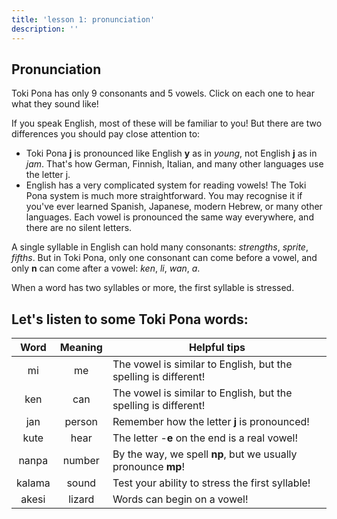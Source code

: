 ```yaml
---
title: 'lesson 1: pronunciation'
description: ''
---
```



## Pronunciation

Toki Pona has only 9 consonants and 5 vowels. Click on each one to hear what they sound like!

<PhonoTable />

If you speak English, most of these will be familiar to you! But there are two differences you should pay close attention to:

* Toki Pona **j** is pronounced like English **y** as in *young*, not English **j** as in *jam*. That's how German, Finnish, Italian, and many other languages use the letter j.
* English has a very complicated system for reading vowels! The Toki Pona system is much more straightforward. You may recognise it if you've ever learned Spanish, Japanese, modern Hebrew, or many other languages. Each vowel is pronounced the same way everywhere, and there are no silent letters.

A single syllable in English can hold many consonants: *strengths*, *sprite*, *fifths*. But in Toki Pona, only one consonant can come before a vowel, and only **n** can come after a vowel: *ken*, *li*, *wan*, *a*.

When a word has two syllables or more, the first syllable is stressed.

## Let's listen to some Toki Pona words:

|  Word  | Meaning | Helpful tips                                                    |
|:------:|:-------:|-----------------------------------------------------------------|
|   mi   |    me   | The vowel is similar to English, but the spelling is different! |
|   ken  |   can   | The vowel is similar to English, but the spelling is different! |
|   jan  |  person | Remember how the letter **j** is pronounced!                        |
|  kute  |   hear  | The letter -**e** on the end is a real vowel!                       |
|  nanpa |  number | By the way, we spell **np**, but we usually pronounce **mp**!           |
| kalama |  sound  | Test your ability to stress the first syllable!                 |
|  akesi |  lizard | Words can begin on a vowel!                                     |
